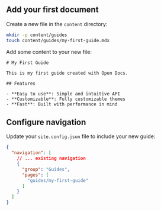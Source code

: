 ## Add your first document

Create a new file in the `content` directory:

```bash
mkdir -p content/guides
touch content/guides/my-first-guide.mdx
```

Add some content to your new file:

```mdx
# My First Guide

This is my first guide created with Open Docs.

## Features

- **Easy to use**: Simple and intuitive API
- **Customizable**: Fully customizable themes
- **Fast**: Built with performance in mind
```

## Configure navigation

Update your `site.config.json` file to include your new guide:

```json
{
  "navigation": [
    // ... existing navigation
    {
      "group": "Guides",
      "pages": [
        "guides/my-first-guide"
      ]
    }
  ]
}
```